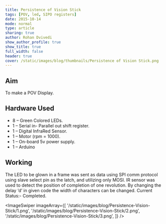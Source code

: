 ```yaml
---
title: Persistence of Vision Stick
tags: [POV, led, SIPO registers]
date: 2015-10-14
mode: normal
type: article
sharing: true
author: Rohan Dvivedi
show_author_profile: true
show_title: true
full_width: false
header: true
cover: /static/images/blog/thumbnails/Persistence of Vision Stick.png
---
```


## Aim

To make a POV Display.

## Hardware Used

- 8 – Green Colored LEDs.
- 1 – Serial in- Parallel out shift register.
- 1 – Digital InfraRed Sensor.
- 1 – Motor (rpm = 1000).
- 1 – On-board 5v power supply.
- 1 – Arduino

## Working

The LED to be glown in a frame was sent as data using SPI comm protocol
using slave select pin as the latch, and utilizing only MOSI.
IR sensor was used to detect the position of completion of one revolution.
By changing the delay ‘d’ in given code the width of characters can be changed.
Current Status:- Completed.

<ImageSwiper
  imageArray={[
    '/static/images/blog/Persistence-Vision-Stick/1.png',
    '/static/images/blog/Persistence-Vision-Stick/2.png',
    '/static/images/blog/Persistence-Vision-Stick/3.png',
  ]}
/>
